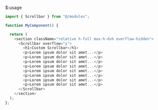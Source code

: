 $:usage
```js showLineNumbers{number}
import { Scrollbar } from "@/modules";

function MyComponent() {

  return (
    <section className="relative h-full max-h-dvh overflow-hidden">
      <Scrollbar overflow="y">
        <h1>Custom Scrollbar</h1>
        <p>Lorem ipsum dolor sit amet...</p>
        <p>Lorem ipsum dolor sit amet...</p>
        <p>Lorem ipsum dolor sit amet...</p>
        <p>Lorem ipsum dolor sit amet...</p>
        <p>Lorem ipsum dolor sit amet...</p>
        <p>Lorem ipsum dolor sit amet...</p>
        <p>Lorem ipsum dolor sit amet...</p>
        <p>Lorem ipsum dolor sit amet...</p>
      </Scrollbar>
    </section>
  );
};
```